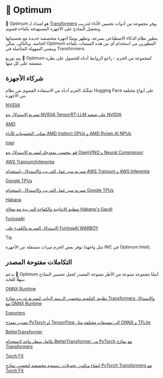 # 🤗 Optimum

🤗 Optimum هو امتداد لـ [Transformers](https://huggingface.co/docs/transformers) يوفر مجموعة من أدوات تحسين الأداء لتدريب وتشغيل النماذج على الأجهزة المستهدفة بكفاءة قصوى.

يتطور نظام الذكاء الاصطناعي بسرعة، وتظهر يوميًا أجهزة متخصصة جديدة مع تحسيناتها الخاصة.
وبالتالي، يمكّن Optimum المطورين من استخدام أي من هذه المنصات بكفاءة وبنفس السهولة المتأصلة في Transformers.

يتم توزيع 🤗 Optimum كمجموعة من الحزم - راجع الروابط أدناه للحصول على نظرة متعمقة على كل منها.

## شركاء الأجهزة

تمكّنك الحزم أدناه من الاستفادة القصوى من نظام Hugging Face على أنواع مختلفة من الأجهزة.

<div class="mt-10">
<div class="w-full flex flex-col space-y-4 md:space-y-0 md:grid md:grid-cols-4 md:gap-y-4 md:gap-x-5">
<a class="!no-underline border dark:border-gray-700 p-5 rounded-lg shadow hover:shadow-lg" href="https://github.com/huggingface/optimum-nvidia">
<div class="w-full text-center bg-gradient-to-br from-green-600 to-green-600 rounded-lg py-1.5 font-semibold mb-5 text-white text-lg leading-relaxed">NVIDIA</div>
<p class="text-gray-700">تسريع الاستدلال مع NVIDIA TensorRT-LLM على <span class="underline" onclick="event.preventDefault(); window.open('https://developer.nvidia.com/blog/nvidia-tensorrt-llm-supercharges-large-language-model-inference-on-nvidia-h100-gpus/', '_blank');">منصة NVIDIA</span></p>
</a>
<a class="!no-underline border dark:border-gray-700 p-5 rounded-lg shadow hover:shadow-lg" href="./amd/index">
<div class="w-full text-center bg-gradient-to-br from-red-600 to-red-600 rounded-lg py-1.5 font-semibold mb-5 text-white text-lg leading-relaxed">AMD</div>
<p class="text-gray-700">تمكين التحسينات للأداء <span class="underline" onclick="event.preventDefault(); window.open('https://www.amd.com/en/graphics/instinct-server-accelerators', '_blank');">AMD Instinct GPUs</span> و <span class="underline" onclick="event.preventDefault(); window.open('https://ryzenai.docs.amd.com/en/latest/index.html', '_blank');">AMD Ryzen AI NPUs</span></p>
</a>
<a class="!no-underline border dark:border-gray-700 p-5 rounded-lg shadow hover:shadow-lg" href="./intel/index">
<div class="w-full text-center bg-gradient-to-br from-blue-400 to-blue-500 rounded-lg py-1.5 font-semibold mb-5 text-white text-lg leading-relaxed">Intel</div>
<p class="text-gray-700">قم بتحسين نموذجك لتسريع الاستدلال مع <span class="underline" onclick="event.preventDefault(); window.open('https://docs.openvino.ai/latest/index.html', '_blank');">OpenVINO</span> و <span class="underline" onclick="event.preventDefault(); window.open('https://www.intel.com/content/www/us/en/developer/tools/oneapi/neural-compressor.html', '_blank');">Neural Compressor</span></p>
</a>
<a class="!no-underline border dark:border-gray-700 p-5 rounded-lg shadow hover:shadow-lg" href="https://huggingface.co/docs/optimum-neuron/index">
<div class="w-full text-center bg-gradient-to-br from-orange-400 to-orange-500 rounded-lg py-1.5 font-semibold mb-5 text-white text-lg leading-relaxed">AWS Trainium/Inferentia</div>
<p class="text-gray-700">تسريع سير عمل التدريب والاستدلال باستخدام <span class="underline" onclick="event.preventDefault(); window.open('https://aws.amazon.com/machine-learning/trainium/', '_blank');">AWS Trainium</span> و <span class="underline" onclick="event.preventDefault(); window.open('https://aws.amazon.com/machine-learning/inferentia/', '_blank');">AWS Inferentia</span></p>
</a>
<a class="!no-underline border dark:border-gray-700 p-5 rounded-lg shadow hover:shadow-lg" href="https://huggingface.co/docs/optimum-tpu/index">
<div class="w-full text-center bg-gradient-to-tr from-blue-200 to-blue-600 rounded-lg py-1.5 font-semibold mb-5 text-white text-lg leading-relaxed">Google TPUs</div>
<p class="text-gray-700">تسريع سير عمل التدريب والاستدلال باستخدام <span class="underline" onclick="event.preventDefault(); window.open('https://cloud.google.com/tpu', '_blank');">Google TPUs</span></p>
</a>
<a class="!no-underline border dark:border-gray-700 p-5 rounded-lg shadow hover:shadow-lg" href="./habana/index">
<div class="w-full text-center bg-gradient-to-br from-indigo-400 to-indigo-500 rounded-lg py-1.5 font-semibold mb-5 text-white text-lg leading-relaxed">Habana</div>
<p class="text-gray-700">تعظيم الإنتاجية والكفاءة التدريبية مع <span class="underline" onclick="event.preventDefault(); window.open('https://docs.habana.ai/en/latest/Gaudi_Overview/Gaudi_Architecture.html', '_blank');">معالج Habana's Gaudi</span></p>
</a>
<a class="!no-underline border dark:border-gray-700 p-5 rounded-lg shadow hover:shadow-lg" href="./furiosa/index">
<div class="w-full text-center bg-gradient-to-br from-green-400 to-green-500 rounded-lg py-1.5 font-semibold mb-5 text-white text-lg leading-relaxed">FuriosaAI</div>
<p class="text-gray-700">الاستدلال السريع والكفء على <span class="underline" onclick="event.preventDefault(); window.open('https://www.furiosa.ai/', '_blank');">FuriosaAI WARBOY</span></p>
</a>
</div>
</div>

> [!TIP]
> توفر بعض الحزم ميزات مستقلة عن الأجهزة (مثل واجهة INC في Optimum Intel).

## التكاملات مفتوحة المصدر

يدعم 🤗 Optimum أيضًا مجموعة متنوعة من الأطر مفتوحة المصدر لجعل تحسين النماذج سهلًا للغاية.

<div class="mt-10">
<div class="w-full flex flex-col space-y-4 md:space-y-0 md:grid md:grid-cols-3 md:gap-y-4 md:gap-x-5">
<a class="!no-underline border dark:border-gray-700 p-5 rounded-lg shadow hover:shadow-lg" href="./onnxruntime/overview">
<div class="w-full text-center bg-gradient-to-br from-pink-400 to-pink-500 rounded-lg py-1.5 font-semibold mb-5 text-white text-lg leading-relaxed">ONNX Runtime</div>
<p class="text-gray-700">تطبيق التكميم وتحسين الرسم البياني لتسريع تدريب نماذج Transformers والاستدلال مع <span class="underline" onclick="event.preventDefault(); window.open('https://onnxruntime.ai/', '_blank');">ONNX Runtime</span></p>
</a>
<a class="!no-underline border dark:border-gray-700 p-5 rounded-lg shadow hover:shadow-lg" href="./exporters/overview">
<div class="w-full text-center bg-gradient-to-br from-purple-400 to-purple-500 rounded-lg py-1.5 font-semibold mb-5 text-white text-lg leading-relaxed">Exporters</div>
<p class="text-gray-700">تصدير نموذج PyTorch أو TensorFlow إلى تنسيقات مختلفة مثل ONNX و TFLite</p>
</a>
<a class="!no-underline border dark:border-gray-700 p-5 rounded-lg shadow hover:shadow-lg" href="./bettertransformer/overview">
<div class="w-full text-center bg-gradient-to-br from-yellow-400 to-yellow-500 rounded-lg py-1.5 font-semibold mb-5 text-white text-lg leading-relaxed">BetterTransformer</div>
<p class="text-gray-700">تكامل سطر واحد لاستخدام <span class="underline" onclick="event.preventDefault(); window.open('https://pytorch.org/blog/a-better-transformer-for-fast-transformer-encoder-inference/', '_blank');">BetterTransformer من PyTorch</span> مع نماذج Transformers</p>
</a>
<a class="!no-underline border dark:border-gray-700 p-5 rounded-lg shadow hover:shadow-lg" href="./torch_fx/overview">
<div class="w-full text-center bg-gradient-to-br from-green-400 to-green-500 rounded-lg py-1.5 font-semibold mb-5 text-white text-lg leading-relaxed">Torch FX</div>
<p class="text-gray-700">إنشاء وتكوين تحويلات رسومية مخصصة لتحسين نماذج PyTorch Transformers مع <span class="underline" onclick="event.preventDefault(); window.open('https://pytorch.org/docs/stable/fx.html#', '_blank');">Torch FX</span></p>
</a>
</div>
</div>